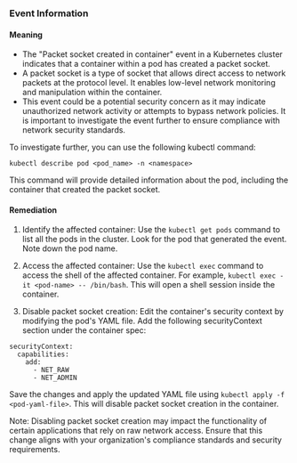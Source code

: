 
### Event Information

#### Meaning

- The "Packet socket created in container" event in a Kubernetes cluster indicates that a container within a pod has created a packet socket. 
- A packet socket is a type of socket that allows direct access to network packets at the protocol level. It enables low-level network monitoring and manipulation within the container. 
- This event could be a potential security concern as it may indicate unauthorized network activity or attempts to bypass network policies. It is important to investigate the event further to ensure compliance with network security standards.

To investigate further, you can use the following kubectl command:
```
kubectl describe pod <pod_name> -n <namespace>
```
This command will provide detailed information about the pod, including the container that created the packet socket.

#### Remediation

1. Identify the affected container: Use the `kubectl get pods` command to list all the pods in the cluster. Look for the pod that generated the event. Note down the pod name.

2. Access the affected container: Use the `kubectl exec` command to access the shell of the affected container. For example, `kubectl exec -it <pod-name> -- /bin/bash`. This will open a shell session inside the container.

3. Disable packet socket creation: Edit the container's security context by modifying the pod's YAML file. Add the following securityContext section under the container spec:
```
securityContext:
  capabilities:
    add:
      - NET_RAW
      - NET_ADMIN
```
Save the changes and apply the updated YAML file using `kubectl apply -f <pod-yaml-file>`. This will disable packet socket creation in the container.

Note: Disabling packet socket creation may impact the functionality of certain applications that rely on raw network access. Ensure that this change aligns with your organization's compliance standards and security requirements.

